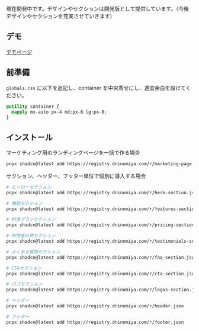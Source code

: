 現在開発中です。デザインやセクションは開発版として提供しています。（今後デザインやセクションを充実させていきます）

## デモ

[デモページ](/marketing-demo)

## 前準備

`globals.css` に以下を追記し、container を中央寄せにし、適宜余白を設けてください。

```css
@utility container {
  @apply mx-auto px-4 md:px-6 lg:px-8;
}
```

## インストール

マーケティング用のランディングページを一括で作る場合

```bash
pnpx shadcn@latest add https://registry.dninomiya.com/r/marketing-page.json
```

セクション、ヘッダー、フッター単位で個別に導入する場合

```bash
# ヒーローセクション
pnpx shadcn@latest add https://registry.dninomiya.com/r/hero-section.json

# 機能セクション
pnpx shadcn@latest add https://registry.dninomiya.com/r/features-section.json

# 料金プランセクション
pnpx shadcn@latest add https://registry.dninomiya.com/r/pricing-section.json

# 利用者の声セクション
pnpx shadcn@latest add https://registry.dninomiya.com/r/testimonials-section.json

# よくある質問セクション
pnpx shadcn@latest add https://registry.dninomiya.com/r/faq-section.json

# CTAセクション
pnpx shadcn@latest add https://registry.dninomiya.com/r/cta-section.json

# ロゴセクション
pnpx shadcn@latest add https://registry.dninomiya.com/r/logos-section.json

# ヘッダー
pnpx shadcn@latest add https://registry.dninomiya.com/r/header.json

# フッター
pnpx shadcn@latest add https://registry.dninomiya.com/r/footer.json
```